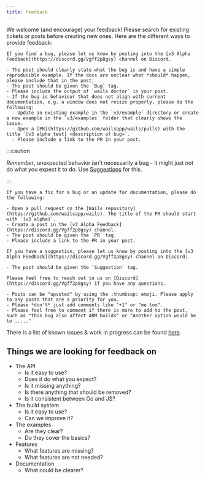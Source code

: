 ```yaml
---
title: Feedback
---
```



We welcome (and encourage) your feedback! Please search for existing tickets or
posts before creating new ones. Here are the different ways to provide feedback:

<Tabs>
  <TabItem label="Bugs">

    If you find a bug, please let us know by posting into the [v3 Alpha Feedback](https://discord.gg/Vgff2p8gsy) channel on Discord.

    - The post should clearly state what the bug is and have a simple reproducible example. If the docs are unclear what *should* happen, please include that in the post.
    - The post should be given the `Bug` tag.
    - Please include the output of `wails doctor` in your post.
    - If the bug is behaviour that does not align with current documentation, e.g. a window does not resize properly, please do the following:
      - Update an existing example in the `v3/example` directory or create a new example in the `v3/examples` folder that clearly shows the issue.
      - Open a [PR](https://github.com/wailsapp/wails/pulls) with the title `[v3 alpha test] <description of bug>`.
      - Please include a link to the PR in your post.

:::caution

_Remember_, unexpected behavior isn't necessarily a bug - it might just not do
what you expect it to do. Use [Suggestions](#TODO:-suggestions_tab) for this.

:::

  </TabItem>

  <TabItem label="Fixes">

    If you have a fix for a bug or an update for documentation, please do the following:

    - Open a pull request on the [Wails repository](https://github.com/wailsapp/wails). The title of the PR should start with `[v3 alpha]`.
    - Create a post in the [v3 Alpha Feedback](https://discord.gg/Vgff2p8gsy) channel.
    - The post should be given the `PR` tag.
    - Please include a link to the PR in your post.

  </TabItem>

  <TabItem label="Suggestions">

    If you have a suggestion, please let us know by posting into the [v3 Alpha Feedback](https://discord.gg/Vgff2p8gsy) channel on Discord:

    - The post should be given the `Suggestion` tag.

    Please feel free to reach out to us on [Discord](https://discord.gg/Vgff2p8gsy) if you have any questions.

  </TabItem>

  <TabItem label="Upvoting">

    - Posts can be "upvoted" by using the :thumbsup: emoji. Please apply to any posts that are a priority for you.
    - Please *don't* just add comments like "+1" or "me too".
    - Please feel free to comment if there is more to add to the post, such as "this bug also affect ARM builds" or "Another option would be to ....."

  </TabItem>

</Tabs>

There is a list of known issues & work in progress can be found
[here](https://github.com/orgs/wailsapp/projects/6).

## Things we are looking for feedback on

- The API
  - Is it easy to use?
  - Does it do what you expect?
  - Is it missing anything?
  - Is there anything that should be removed?
  - Is it consistent between Go and JS?
- The build system
  - Is it easy to use?
  - Can we improve it?
- The examples
  - Are they clear?
  - Do they cover the basics?
- Features
  - What features are missing?
  - What features are not needed?
- Documentation
  - What could be clearer?
